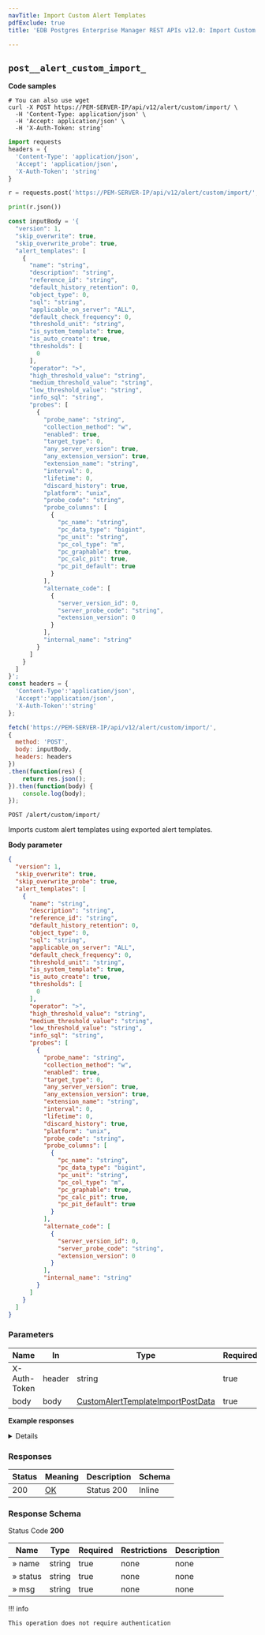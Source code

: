 ```yaml
---
navTitle: Import Custom Alert Templates
pdfExclude: true
title: 'EDB Postgres Enterprise Manager REST APIs v12.0: Import Custom Alert Templates'

---
```




## `post__alert_custom_import_`

**Code samples**

<TabContainer syncKey="language">

<Tab title="cURL">

```shell
# You can also use wget
curl -X POST https://PEM-SERVER-IP/api/v12/alert/custom/import/ \
  -H 'Content-Type: application/json' \
  -H 'Accept: application/json' \
  -H 'X-Auth-Token: string'

```

</Tab>

<Tab title="Python">

```python
import requests
headers = {
  'Content-Type': 'application/json',
  'Accept': 'application/json',
  'X-Auth-Token': 'string'
}

r = requests.post('https://PEM-SERVER-IP/api/v12/alert/custom/import/', headers = headers)

print(r.json())

```

</Tab>

<Tab title="JavaScript">

```javascript
const inputBody = '{
  "version": 1,
  "skip_overwrite": true,
  "skip_overwrite_probe": true,
  "alert_templates": [
    {
      "name": "string",
      "description": "string",
      "reference_id": "string",
      "default_history_retention": 0,
      "object_type": 0,
      "sql": "string",
      "applicable_on_server": "ALL",
      "default_check_frequency": 0,
      "threshold_unit": "string",
      "is_system_template": true,
      "is_auto_create": true,
      "thresholds": [
        0
      ],
      "operator": ">",
      "high_threshold_value": "string",
      "medium_threshold_value": "string",
      "low_threshold_value": "string",
      "info_sql": "string",
      "probes": [
        {
          "probe_name": "string",
          "collection_method": "w",
          "enabled": true,
          "target_type": 0,
          "any_server_version": true,
          "any_extension_version": true,
          "extension_name": "string",
          "interval": 0,
          "lifetime": 0,
          "discard_history": true,
          "platform": "unix",
          "probe_code": "string",
          "probe_columns": [
            {
              "pc_name": "string",
              "pc_data_type": "bigint",
              "pc_unit": "string",
              "pc_col_type": "m",
              "pc_graphable": true,
              "pc_calc_pit": true,
              "pc_pit_default": true
            }
          ],
          "alternate_code": [
            {
              "server_version_id": 0,
              "server_probe_code": "string",
              "extension_version": 0
            }
          ],
          "internal_name": "string"
        }
      ]
    }
  ]
}';
const headers = {
  'Content-Type':'application/json',
  'Accept':'application/json',
  'X-Auth-Token':'string'
};

fetch('https://PEM-SERVER-IP/api/v12/alert/custom/import/',
{
  method: 'POST',
  body: inputBody,
  headers: headers
})
.then(function(res) {
    return res.json();
}).then(function(body) {
    console.log(body);
});

```

</Tab>

</TabContainer>

`POST /alert/custom/import/`

Imports custom alert templates using exported alert templates.

**Body parameter**

```json
{
  "version": 1,
  "skip_overwrite": true,
  "skip_overwrite_probe": true,
  "alert_templates": [
    {
      "name": "string",
      "description": "string",
      "reference_id": "string",
      "default_history_retention": 0,
      "object_type": 0,
      "sql": "string",
      "applicable_on_server": "ALL",
      "default_check_frequency": 0,
      "threshold_unit": "string",
      "is_system_template": true,
      "is_auto_create": true,
      "thresholds": [
        0
      ],
      "operator": ">",
      "high_threshold_value": "string",
      "medium_threshold_value": "string",
      "low_threshold_value": "string",
      "info_sql": "string",
      "probes": [
        {
          "probe_name": "string",
          "collection_method": "w",
          "enabled": true,
          "target_type": 0,
          "any_server_version": true,
          "any_extension_version": true,
          "extension_name": "string",
          "interval": 0,
          "lifetime": 0,
          "discard_history": true,
          "platform": "unix",
          "probe_code": "string",
          "probe_columns": [
            {
              "pc_name": "string",
              "pc_data_type": "bigint",
              "pc_unit": "string",
              "pc_col_type": "m",
              "pc_graphable": true,
              "pc_calc_pit": true,
              "pc_pit_default": true
            }
          ],
          "alternate_code": [
            {
              "server_version_id": 0,
              "server_probe_code": "string",
              "extension_version": 0
            }
          ],
          "internal_name": "string"
        }
      ]
    }
  ]
}
```

<span id="post__alert_custom_import_-parameters"></span>

### Parameters



| Name         | In     | Type                                                                                    | Required | Description            |
| ------------ | ------ | --------------------------------------------------------------------------------------- | -------- | ---------------------- |
| X-Auth-Token | header | string                                                                                  | true     | Token of authorization |
| body         | body   | [CustomAlertTemplateImportPostData](schemas.mdx#tocs_customalerttemplateimportpostdata) | true     | none                   |

**Example responses**

<Details summary="200 Response">

```json
[
  {
    "name": "string",
    "status": "string",
    "msg": "string"
  }
]
```

</Details>

<span id="post__alert_custom_import_-responses"></span>

### Responses



| Status | Meaning                                                 | Description | Schema |
| ------ | ------------------------------------------------------- | ----------- | ------ |
| 200    | [OK](https://tools.ietf.org/html/rfc7231#section-6.3.1) | Status 200  | Inline |

<span id="post__alert_custom_import_-responseschema"></span>

### Response Schema



Status Code **200**

| Name     | Type   | Required | Restrictions | Description |
| -------- | ------ | -------- | ------------ | ----------- |
| » name   | string | true     | none         | none        |
| » status | string | true     | none         | none        |
| » msg    | string | true     | none         | none        |

!!! info

    This operation does not require authentication




<span id="edb-postgres-enterprise-manager-rest-apis-export-custom-charts"></span>

